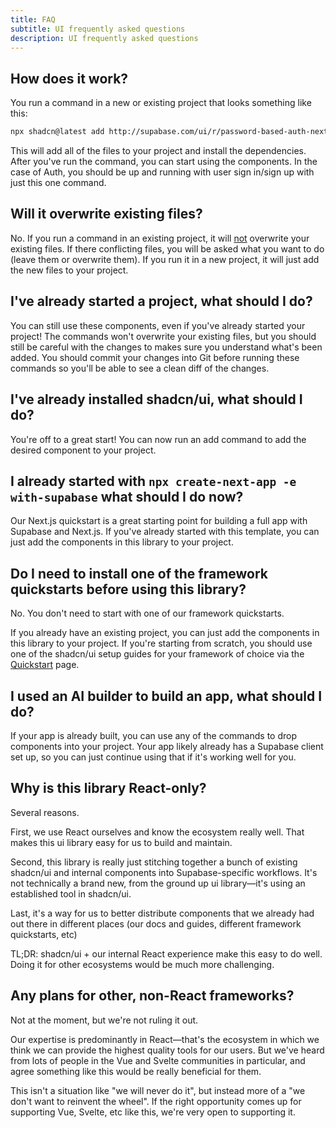 ```yaml
---
title: FAQ
subtitle: UI frequently asked questions
description: UI frequently asked questions
---
```


## How does it work?

You run a command in a new or existing project that looks something like this:

```bash
npx shadcn@latest add http://supabase.com/ui/r/password-based-auth-nextjs.json
```

This will add all of the files to your project and install the dependencies.
After you've run the command, you can start using the components. In the case of Auth, you should be up and running with user sign in/sign up with just this one command.

## Will it overwrite existing files?

No. If you run a command in an existing project, it will <u>not</u> overwrite your existing
files. If there conflicting files, you will be asked what you want to do (leave them or
overwrite them). If you run it in a new project, it will just add the new files to your project.

## I've already started a project, what should I do?

You can still use these components, even if you've already started your project! The commands
won't overwrite your existing files, but you should still be careful with the changes to makes
sure you understand what's been added. You should commit your changes into Git before running
these commands so you'll be able to see a clean diff of the changes.

## I've already installed shadcn/ui, what should I do?

You're off to a great start! You can now run an add command to add the desired component to your
project.

## I already started with `npx create-next-app -e with-supabase` what should I do now?

Our Next.js quickstart is a great starting point for building a full app with Supabase and
Next.js. If you've already started with this template, you can just add the components in this library to your project.

## Do I need to install one of the framework quickstarts before using this library?

No. You don't need to start with one of our framework quickstarts.

If you already have an existing project, you can just add the components in this library to your project. If you're starting from scratch, you should use one of the shadcn/ui setup guides for your framework of choice via the [Quickstart](/ui/docs/getting-started/quickstart) page.

## I used an AI builder to build an app, what should I do?

If your app is already built, you can use any of the commands to drop components into your
project. Your app likely already has a Supabase client set up, so you can just continue using
that if it's working well for you.

## Why is this library React-only?

Several reasons.

First, we use React ourselves and know the ecosystem really well. That makes this ui library easy for us to build and maintain.

Second, this library is really just stitching together a bunch of existing shadcn/ui and internal components into Supabase-specific workflows. It's not technically a brand new, from the ground up ui library—it's using an established tool in shadcn/ui.

Last, it's a way for us to better distribute components that we already had out there in different places (our docs and guides, different framework quickstarts, etc)

TL;DR: shadcn/ui + our internal React experience make this easy to do well. Doing it for other ecosystems would be much more challenging.

## Any plans for other, non-React frameworks?

Not at the moment, but we're not ruling it out.

Our expertise is predominantly in React—that's the ecosystem in which we think we can provide the highest quality tools for our users. But we've heard from lots of people in the Vue and Svelte communities in particular, and agree something like this would be really beneficial for them.

This isn't a situation like "we will never do it", but instead more of a "we don't want to reinvent the wheel". If the right opportunity comes up for supporting Vue, Svelte, etc like this, we're very open to supporting it.
